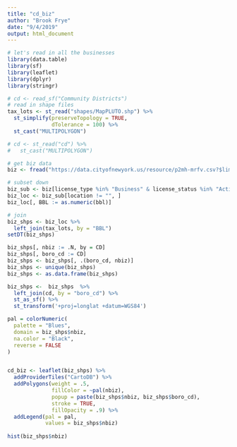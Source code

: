 ```yaml
---
title: "cd_biz"
author: "Brook Frye"
date: "9/4/2019"
output: html_document
---
```


```r
# let's read in all the businesses 
library(data.table)
library(sf)
library(leaflet)
library(dplyr)
library(stringr)

# cd <- read_sf("Community Districts")
# read in shape files 
tax_lots <- st_read("shapes/MapPLUTO.shp") %>%
  st_simplify(preserveTopology = TRUE,
              dTolerance = 100) %>%
  st_cast("MULTIPOLYGON")

# cd <- st_read("cd") %>% 
#   st_cast("MULTIPOLYGON")

# get biz data 
biz <- fread("https://data.cityofnewyork.us/resource/p2mh-mrfv.csv?$limit=999999")

# subset down 
biz_sub <- biz[license_type %in% "Business" & license_status %in% "Active", ]
biz_loc <- biz_sub[location != "", ]
biz_loc[, BBL := as.numeric(bbl)]

# join 
biz_shps <- biz_loc %>%
  left_join(tax_lots, by = "BBL") 
setDT(biz_shps)

biz_shps[, nbiz := .N, by = CD]
biz_shps[, boro_cd := CD]
biz_shps <- biz_shps[, .(boro_cd, nbiz)]
biz_shps <- unique(biz_shps)
biz_shps <- as.data.frame(biz_shps)

biz_shps <-  biz_shps  %>%
  left_join(cd, by = "boro_cd") %>% 
  st_as_sf() %>% 
  st_transform('+proj=longlat +datum=WGS84') 

pal = colorNumeric(
  palette = "Blues",
  domain = biz_shps$nbiz, 
  na.color = "Black", 
  reverse = FALSE
)


cd_biz <- leaflet(biz_shps) %>% 
  addProviderTiles("CartoDB") %>% 
  addPolygons(weight = .5,
              fillColor = ~pal(nbiz), 
              popup = paste(biz_shps$nbiz, biz_shps$boro_cd), 
              stroke = TRUE, 
              fillOpacity = .9) %>% 
  addLegend(pal = pal, 
            values = biz_shps$nbiz) 
  
hist(biz_shps$nbiz)

```

